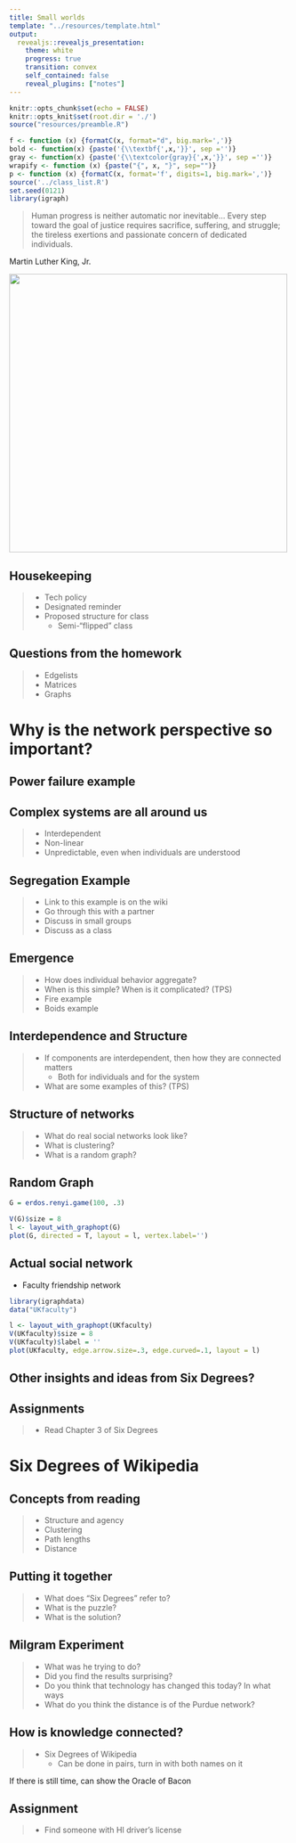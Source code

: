 ```yaml
---
title: Small worlds
template: "../resources/template.html"
output: 
  revealjs::revealjs_presentation:
    theme: white
    progress: true
    transition: convex
    self_contained: false
    reveal_plugins: ["notes"]
---
```


```r
knitr::opts_chunk$set(echo = FALSE)
knitr::opts_knit$set(root.dir = './')
source("resources/preamble.R")

f <- function (x) {formatC(x, format="d", big.mark=',')}
bold <- function(x) {paste('{\\textbf{',x,'}}', sep ='')}
gray <- function(x) {paste('{\\textcolor{gray}{',x,'}}', sep ='')}
wrapify <- function (x) {paste("{", x, "}", sep="")}
p <- function (x) {formatC(x, format='f', digits=1, big.mark=',')}
source('../class_list.R')
set.seed(0121)
library(igraph)
```

<style type="text/css">

/* Changes to RevealJS default formatting.

I prefer this style but you can change these to your preferences */

/* This bit lets you do columns */
.container{
  display: flex;
}

.col{
  flex: 1;
}

.reveal section img{
border: none;
background: none;
box-shadow: none;
}

.highlight {
color: LightCoral;
}

.reveal h1,
.reveal h2,
.reveal h3,
.reveal h4,
.reveal h5,
.reveal h6 {
text-transform: none;
}

.reveal h1 {
margin-top:200px;
}

div.footnote {
font-size: 40%;
text-align: right;
}

.bg-image{
width: 180px;
}

.reveal .slides section .fragment.fade-in-then-out,
.reveal .slides section .fragment.current-visible {
  opacity: 0;
  visibility: hidden; }
  .reveal .slides section .fragment.fade-in-then-out.current-fragment,
  .reveal .slides section .fragment.current-visible.current-fragment {
    opacity: 1;
    visibility: inherit; }

.reveal .slides section .fragment.fade-in-then-semi-out {
  opacity: 0;
  visibility: hidden; }
  .reveal .slides section .fragment.fade-in-then-semi-out.visible {
    opacity: 0.5;
    visibility: inherit; }
  .reveal .slides section .fragment.fade-in-then-semi-out.current-fragment {
    opacity: 1;
visibility: inherit; }

</style>


<section>
<blockquote>Human progress is neither automatic nor inevitable... Every step toward the goal of justice requires sacrifice, suffering, and struggle; the tireless exertions and passionate concern of dedicated individuals.
</blockquote>

Martin Luther King, Jr.

<img src="https://upload.wikimedia.org/wikipedia/commons/1/15/Civil_Rights_March_on_Washington%2C_D.C._%28Dr._Martin_Luther_King%2C_Jr._and_Mathew_Ahmann_in_a_crowd.%29_-_NARA_-_542015_-_Restoration.jpg" width="500px"/>
</section>

## Housekeeping
> - Tech policy
> - Designated reminder
> - Proposed structure for class
>	- Semi-"flipped" class

## Questions from the homework
>- Edgelists
>- Matrices
>- Graphs

# Why is the network perspective so important?

## Power failure example

## Complex systems are all around us

> - Interdependent
> - Non-linear
> - Unpredictable, even when individuals are understood

## Segregation Example

> - Link to this example is on the wiki
> - Go through this with a partner
> - Discuss in small groups
> - Discuss as a class

## Emergence
> - How does individual behavior aggregate?
> - When is this simple? When is it complicated? (TPS)
> - Fire example
> - Boids example

## Interdependence and Structure

> - If components are interdependent, then how they are connected matters
>	- Both for individuals and for the system
> - What are some examples of this? (TPS)


## Structure of networks

> - What do real social networks look like?
> - What is clustering?
> - What is a random graph?

## Random Graph

```r
G = erdos.renyi.game(100, .3)

V(G)$size = 8
l <- layout_with_graphopt(G)
plot(G, directed = T, layout = l, vertex.label='')

```

## Actual social network

- Faculty friendship network

```r

library(igraphdata)
data("UKfaculty")

l <- layout_with_graphopt(UKfaculty)
V(UKfaculty)$size = 8
V(UKfaculty)$label = ''
plot(UKfaculty, edge.arrow.size=.3, edge.curved=.1, layout = l)

```

## Other insights and ideas from Six Degrees?


## Assignments

> - Read Chapter 3 of Six Degrees


# Six Degrees of Wikipedia

## Concepts from reading

> - Structure and agency
> - Clustering
> - Path lengths
> - Distance

## Putting it together

> - What does "Six Degrees" refer to?
> - What is the puzzle?
> - What is the solution?

## Milgram Experiment

>- What was he trying to do?
>- Did you find the results surprising?
>- Do you think that technology has changed this today? In what ways
>- What do you think the distance is of the Purdue network?

## How is knowledge connected?
> - Six Degrees of Wikipedia
>	- Can be done in pairs, turn in with both names on it


<aside class='notes'>If there is still time, can show the Oracle of Bacon</aside>

## Assignment
> - Find someone with HI driver's license
